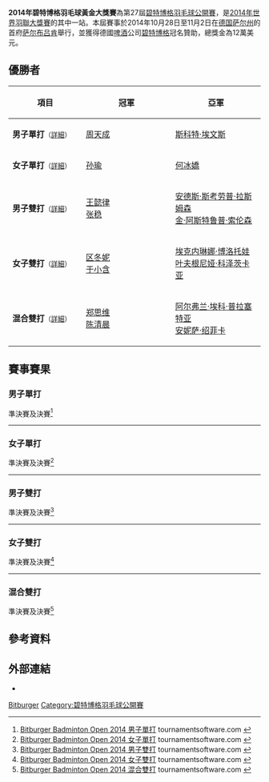{{noteTA|G1=Badminton
}}
{{infobox badminton event
|name           = 2014年碧特博格羽毛球黃金大獎賽
|image          = 
|size           = 
|caption        =
|dates          = 2014年10月28日－11月2日
|number_edition = 第27屆
|level          = 3A
|prize_money    = 12萬美元
|location       = {{GER}}[[萨尔布吕肯|萨尔布吕肯]]
|venue          = [[Saarlandhalle|Saarlandhalle]]
|previous       = 2013年碧特博格羽毛球黃金大獎賽 
|next           = 2015年碧特博格羽毛球黃金大獎賽
}}
'''2014年碧特博格羽毛球黃金大獎賽'''為第27屆[[碧特博格羽毛球公開賽|碧特博格羽毛球公開賽]]，是[[2014年世界羽聯大獎賽|2014年世界羽聯大獎賽]]的其中一站。本屆賽事於2014年10月28日至11月2日在[[德国|德国]][[萨尔州|萨尔州]]的首府[[萨尔布吕肯|萨尔布吕肯]]舉行，並獲得德國[[啤酒|啤酒]]公司[[碧特博格|碧特博格]]冠名贊助，總獎金為12萬美元。

== 優勝者 ==
{| class=wikitable style="font-size:small"
!width="200"|項目
!width="260"|冠軍
!width="260"|亞軍
|-
|'''男子單打'''<small>（[[#男子單打|詳細]]）</small>
|{{flagicon|TPE}} [[周天成|周天成]]
|{{flagicon|IRL}} [[斯科特·埃文斯|斯科特·埃文斯]]
|-
|'''女子單打'''<small>（[[#女子單打|詳細]]）</small>
|{{flagicon|CHN}} [[孙瑜_(羽毛球运动员)|孙瑜]]
|{{flagicon|CHN}} [[何冰嬌|何冰嬌]]
|-
|'''男子雙打'''<small>（[[#男子雙打|詳細]]）</small>
|{{flagicon|CHN}} [[王懿律|王懿律]]<br/>{{flagicon|CHN}} [[张稳|张稳]]
|{{flagicon|DEN}} [[安德斯·斯考劳普·拉斯姆森|安德斯·斯考劳普·拉斯姆森]]<br/>{{flagicon|DEN}} [[金·阿斯特鲁普·索伦森|金·阿斯特鲁普·索伦森]]
|-
|'''女子雙打'''<small>（[[#女子雙打|詳細]]）</small>
|{{flagicon|CHN}} [[区冬妮|区冬妮]]<br/>{{flagicon|CHN}} [[于小含|于小含]]
|{{flagicon|RUS}} [[埃克内琳娜·博洛托娃|埃克内琳娜·博洛托娃]]<br/>{{flagicon|RUS}} [[叶夫根尼娅·科泽茨卡亚|叶夫根尼娅·科泽茨卡亚]]
|-
|'''混合雙打'''<small>（[[#混合雙打|詳細]]）</small>
|{{flagicon|CHN}} [[郑思维|郑思维]]<br/>{{flagicon|CHN}} [[陈清晨|陈清晨]]
|{{flagicon|INA}} [[阿尔弗兰·埃科·普拉塞特亚|阿尔弗兰·埃科·普拉塞特亚]]<br/>{{flagicon|INA}} [[安妮萨·绍菲卡|安妮萨·绍菲卡]]
|}

== 賽事賽果 ==
=== 男子單打 ===
;準決賽及決賽<ref name="MS">[http://bwf.tournamentsoftware.com/sport/draw.aspx?id=6C6A8325-63B2-45E6-AB03-D92A5B77B300&draw=2 Bitburger Badminton Open 2014 男子單打] {{Wayback|url=http://bwf.tournamentsoftware.com/sport/draw.aspx?id=6C6A8325-63B2-45E6-AB03-D92A5B77B300&draw=2 |date=20220203060416 }} tournamentsoftware.com {{en}}</ref>
{{4TeamBracket-Tennis3-v2
| team-width=200
| RD1-seed1=7
| RD1-team1={{flagicon|IND}} [[普兰诺伊·哈塞纳·苏尼尔·库马尔|普蘭諾伊·H·S]]
| RD1-score1-1=16
| RD1-score1-2=10
| RD1-score1-3=
| RD1-seed2=11
| RD1-team2='''{{flagicon|IRL}} [[斯科特·埃文斯|斯科特·埃文斯]]
| RD1-score2-1='''21
| RD1-score2-2='''21
| RD1-score2-3=

| RD1-seed3=3
| RD1-team3={{flagicon|CHN}} [[田厚威|田厚威]]
| RD1-score3-1=14
| RD1-score3-2='''21
| RD1-score3-3=19
| RD1-seed4=2
| RD1-team4='''{{flagicon|TPE}} [[周天成|周天成]]
| RD1-score4-1='''21
| RD1-score4-2=16
| RD1-score4-3='''21

| RD2-seed1=11
| RD2-team1={{flagicon|IRL}} [[斯科特·埃文斯|斯科特·埃文斯]]
| RD2-score1-1=17
| RD2-score1-2=10
| RD2-score1-3=
| RD2-seed2=2
| RD2-team2='''{{flagicon|TPE}} [[周天成|周天成]]
| RD2-score2-1='''21
| RD2-score2-2='''21
| RD2-score2-3=
}}
----

=== 女子單打 ===
;準決賽及決賽<ref name="WS">[http://bwf.tournamentsoftware.com/sport/draw.aspx?id=6C6A8325-63B2-45E6-AB03-D92A5B77B300&draw=4 Bitburger Badminton Open 2014 女子單打] {{Wayback|url=http://bwf.tournamentsoftware.com/sport/draw.aspx?id=6C6A8325-63B2-45E6-AB03-D92A5B77B300&draw=4 |date=20220203060449 }} tournamentsoftware.com {{en}}</ref>
{{4TeamBracket-Tennis3-v2
| team-width=200
| RD1-seed1=1
| RD1-team1={{flagicon|ESP}} [[卡罗列娜·马琳|卡罗列娜·马琳]]
| RD1-score1-1=19
| RD1-score1-2=14
| RD1-score1-3=
| RD1-seed2=4
| RD1-team2='''{{flagicon|CHN}} [[孙瑜_(羽毛球运动员)|孙瑜]]
| RD1-score2-1='''21
| RD1-score2-2='''21
| RD1-score2-3=

| RD1-seed3=Q
| RD1-team3='''{{flagicon|CHN}} [[何冰娇|何冰娇]]
| RD1-score3-1='''21
| RD1-score3-2='''21
| RD1-score3-3=
| RD1-seed4=2
| RD1-team4={{flagicon|CAN}} [[李文珊_(羽毛球運動員)|李文珊]]
| RD1-score4-1=16
| RD1-score4-2=10
| RD1-score4-3=

| RD2-seed1=4
| RD2-team1='''{{flagicon|CHN}} [[孙瑜_(羽毛球运动员)|孙瑜]]
| RD2-score1-1=16
| RD2-score1-2='''21
| RD2-score1-3='''21
| RD2-seed2=Q
| RD2-team2={{flagicon|CHN}} [[何冰娇|何冰娇]]
| RD2-score2-1='''21
| RD2-score2-2=15
| RD2-score2-3=12
}}
----

=== 男子雙打 ===
;準決賽及決賽<ref name="MD">[http://bwf.tournamentsoftware.com/sport/draw.aspx?id=6C6A8325-63B2-45E6-AB03-D92A5B77B300&draw=6 Bitburger Badminton Open 2014 男子雙打] {{Wayback|url=http://bwf.tournamentsoftware.com/sport/draw.aspx?id=6C6A8325-63B2-45E6-AB03-D92A5B77B300&draw=6 |date=20220203060432 }} tournamentsoftware.com {{en}}</ref>
{{4TeamBracket-Tennis3-v2
| team-width=200
| RD1-seed1=6
| RD1-team1='''{{flagicon|CHN}} [[王懿律|王懿律]]<br/> {{flagicon|CHN}} [[张稳|张稳]]
| RD1-score1-1='''21
| RD1-score1-2=23
| RD1-score1-3='''21
| RD1-seed2=4
| RD1-team2={{flagicon|RUS}} [[弗拉基米尔·伊万诺夫|弗拉基米尔·伊万诺夫]]<br/> {{flagicon|RUS}} [[伊万·索松诺夫|伊万·索松诺夫]]
| RD1-score2-1=19
| RD1-score2-2='''25
| RD1-score2-3=11

| RD1-seed3=3
| RD1-team3={{flagicon|GER}} [[麦克·福克斯|麦克·福克斯]]<br/> {{flagicon|GER}} [[约翰尼斯·斯科特勒|约翰尼斯·斯科特勒]]
| RD1-score3-1='''21
| RD1-score3-2=19
| RD1-score3-3=12
| RD1-seed4=5
| RD1-team4='''{{nowrap|{{flagicon|DEN}} [[安德斯·斯考劳普·拉斯姆森|安德斯·斯考劳普·拉斯姆森]]<br/> {{flagicon|DEN}} [[金·阿斯特鲁普·索伦森|金·阿斯特鲁普·索伦森]]}}
| RD1-score4-1=11
| RD1-score4-2='''21
| RD1-score4-3='''21

| RD2-seed1=6
| RD2-team1='''{{flagicon|CHN}} [[王懿律|王懿律]]<br/> {{flagicon|CHN}} [[张稳|张稳]]
| RD2-score1-1='''21
| RD2-score1-2='''21
| RD2-score1-3=
| RD2-seed2=5
| RD2-team2={{nowrap|{{flagicon|DEN}} [[安德斯·斯考劳普·拉斯姆森|安德斯·斯考劳普·拉斯姆森]]<br/> {{flagicon|DEN}} [[金·阿斯特鲁普·索伦森|金·阿斯特鲁普·索伦森]]}}
| RD2-score2-1=14
| RD2-score2-2=10
| RD2-score2-3=
}}
----

=== 女子雙打 ===
;準決賽及決賽<ref name="WD">[http://bwf.tournamentsoftware.com/sport/draw.aspx?id=6C6A8325-63B2-45E6-AB03-D92A5B77B300&draw=8 Bitburger Badminton Open 2014 女子雙打] {{Wayback|url=http://bwf.tournamentsoftware.com/sport/draw.aspx?id=6C6A8325-63B2-45E6-AB03-D92A5B77B300&draw=8 |date=20220203060439 }} tournamentsoftware.com {{en}}</ref>
{{4TeamBracket-Tennis3-v2
| team-width=200
| RD1-seed1=
| RD1-team1='''{{flagicon|CHN}} [[区冬妮|区冬妮]]<br/> {{flagicon|CHN}} [[于小含|于小含]]
| RD1-score1-1='''21
| RD1-score1-2='''24
| RD1-score1-3=
| RD1-seed2=5
| RD1-team2={{flagicon|CHN}} [[夏欢|夏欢]]<br/> {{flagicon|CHN}} [[钟倩欣|钟倩欣]]
| RD1-score2-1=12
| RD1-score2-2=22
| RD1-score2-3=

| RD1-seed3=
| RD1-team3='''{{nowrap|{{flagicon|RUS}} [[埃克内琳娜·博洛托娃|埃克内琳娜·博洛托娃]]<br/> {{flagicon|RUS}} [[叶夫根尼娅·科泽茨卡亚|叶夫根尼娅·科泽茨卡亚]]}}
| RD1-score3-1='''21
| RD1-score3-2=8
| RD1-score3-3='''21
| RD1-seed4=
| RD1-team4={{flagicon|CHN}} [[唐渊渟|唐渊渟]]<br/> {{flagicon|CHN}} [[黄雅琼|黄雅琼]]
| RD1-score4-1=19
| RD1-score4-2='''21
| RD1-score4-3=19

| RD2-seed1=
| RD2-team1='''{{flagicon|CHN}} [[区冬妮|区冬妮]]<br/> {{flagicon|CHN}} [[于小含|于小含]]
| RD2-score1-1='''21
| RD2-score1-2='''21
| RD2-score1-3=
| RD2-seed2=
| RD2-team2={{nowrap|{{flagicon|RUS}} [[埃克内琳娜·博洛托娃|埃克内琳娜·博洛托娃]]<br/> {{flagicon|RUS}} [[叶夫根尼娅·科泽茨卡亚|叶夫根尼娅·科泽茨卡亚]]}}
| RD2-score2-1=15
| RD2-score2-2=15
| RD2-score2-3=
}}
----

=== 混合雙打 ===
;準決賽及決賽<ref name="XD">[http://bwf.tournamentsoftware.com/sport/draw.aspx?id=6C6A8325-63B2-45E6-AB03-D92A5B77B300&draw=10 Bitburger Badminton Open 2014 混合雙打] {{Wayback|url=http://bwf.tournamentsoftware.com/sport/draw.aspx?id=6C6A8325-63B2-45E6-AB03-D92A5B77B300&draw=10 |date=20220203060440 }} tournamentsoftware.com {{en}}</ref>
{{4TeamBracket-Tennis3-v2
| team-width=200
| RD1-seed1=1
| RD1-team1={{flagicon|ENG}} [[克里斯·爱德考克|克里斯·爱德考克]]<br/> {{flagicon|ENG}} [[加布里·爱德考克|加布里·爱德考克]]
| RD1-score1-1='''21
| RD1-score1-2=14
| RD1-score1-3=18
| RD1-seed2=5
| RD1-team2='''{{flagicon|CHN}} [[郑思维|郑思维]]<br/> {{flagicon|CHN}} [[陈清晨|陈清晨]]
| RD1-score2-1=14
| RD1-score2-2='''21
| RD1-score2-3='''21

| RD1-seed3=
| RD1-team3='''{{flagicon|INA}} [[阿尔弗兰·埃科·普拉塞特亚|阿尔弗兰·埃科·普拉塞特亚]]<br/> {{flagicon|INA}} [[安妮萨·绍菲卡|安妮萨·绍菲卡]]
| RD1-score3-1=12
| RD1-score3-2='''21
| RD1-score3-3='''21
| RD1-seed4=2
| RD1-team4={{flagicon|GER}} [[麦克·福克斯|麦克·福克斯]]<br/> {{flagicon|GER}} [[比尔吉德·迈克斯|比尔吉德·迈克斯]]
| RD1-score4-1='''21
| RD1-score4-2=18
| RD1-score4-3=15

| RD2-seed1=5
| RD2-team1='''{{flagicon|CHN}} [[郑思维|郑思维]]<br/> {{flagicon|CHN}} [[陈清晨|陈清晨]]
| RD2-score1-1='''21
| RD2-score1-2='''21
| RD2-score1-3=
| RD2-seed2=
| RD2-team2={{flagicon|INA}} [[阿尔弗兰·埃科·普拉塞特亚|阿尔弗兰·埃科·普拉塞特亚]]<br/> {{flagicon|INA}} [[安妮萨·绍菲卡|安妮萨·绍菲卡]]
| RD2-score2-1=11
| RD2-score2-2=13
| RD2-score2-3=
}}

== 參考資料 ==
{{Reflist}}

== 外部連結 ==
*{{official|http://www.bitburger-open.de}}{{de}}

{{2014年世界羽聯大獎賽}}

[[Category:2014年世界羽聯大獎賽|Bitburger]]
[[Category:碧特博格羽毛球公開賽|Category:碧特博格羽毛球公開賽]]